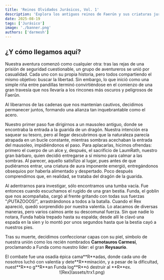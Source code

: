 ```yaml
---
title: 'Reinos Olvidados Jurásicos, Vol. 1'
description: 'Explora los antiguos reinos de Faerún y sus criaturas jurásicas.'
date: 2025-08-19
tags: ['Jurásico']
image: './banner.png'
authors: ['darmesh']
---
```



## ¿Y cómo llegamos aquí?

Nuestra aventura comenzó como cualquier otra: tras las rejas de una prisión de seguridad cuestionable, un grupo de aventureros se unió por casualidad. Cada uno con su propia historia, pero todos compartiendo el mismo objetivo: buscar la libertad. Sin embargo, lo que inició como una simple riña entre pandillas terminó convirtiéndose en el comienzo de una gran travesía que nos llevaría a los rincones más oscuros y peligrosos de Faerûn.

Al liberarnos de las cadenas que nos mantenían cautivos, decidimos permanecer juntos, formando una alianza tan inquebrantable como el acero.

Nuestro primer paso fue dirigirnos a un mausoleo antiguo, donde se encontraba la entrada a la guarida de un dragón. Nuestra intención era saquear su tesoro, pero al llegar descubrimos que la naturaleza parecía atrapada en un bucle constante, mientras sombras acechaban la entrada del mausoleo, impidiéndonos el paso. Para aplacarlas, hicimos ofrendas: primero el cuerpo de un alce y, después, el sacrificio de LaumRath, nuestro gran bárbaro, quien decidió entregarse a sí mismo para calmar a las sombras. Al parecer, aquello satisfizo al lugar, pues antes de que pudiéramos entrar, una criatura de aura imponente emergió, entregándonos obsequios por haberla alimentado y despertado. Poco después comprendimos que, en realidad, se trataba del dragón de la guarida.  

Al adentrarnos para investigar, sólo encontramos una tumba vacía. Fue entonces cuando escuchamos el rugido de una gran bestia. Funda, el goblin que nos acompañaba, cargó al frente gritando con todas sus fuerzas "¡PUTAZOOOS!", arrastrándonos a todos a la batalla. Cuando el Rex apareció, quedó sorprendido por nuestra valentía. Lo atacamos de diversas maneras, pero varios caímos ante su descomunal fuerza. Sin que nadie lo notara, Funda había trepado hasta su espalda; desde allí le clavó una espada en la sien y lo montó por unos segundos hasta que la bestia cayó a nuestros pies.  

Tras su muerte, decidimos confeccionar capas con su piel, símbolo de nuestra unión como los recién nombrados **Carnotauros Carmesí**, proclamando a Funda como nuestro líder: el gran **Reysaurio**.

<Callout title="Citas de Personaje" variant="aldebaran">
El combate fue una osadía épica cama**R**adas, donde cada uno de nosotros luchó con valentía y dete**R**minación, y a pesar de la dificultad, nuest**R**o g**R**an Funda log**R**ó destruir al **R**ex.
</Callout>

<div style="text-align:center; width:100%; margin:0 auto;">
            ![Rex](assets/trx1.png)
        </div>
